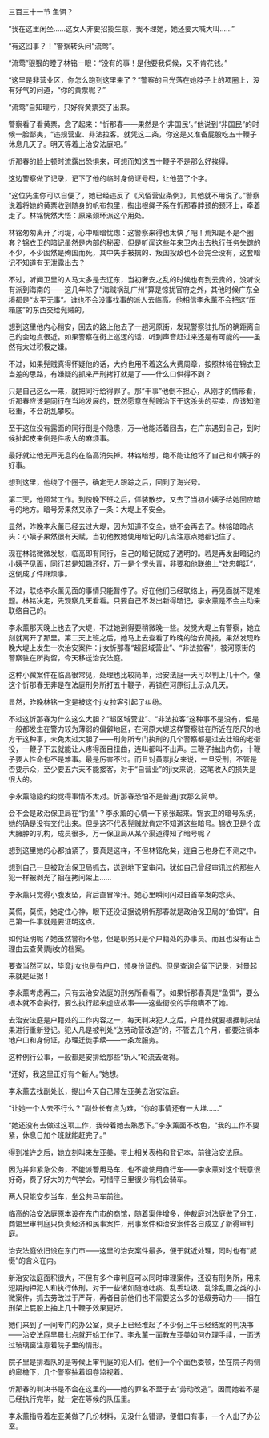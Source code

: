 

三百三十一节 鱼饵？

“我在这里闲坐……这女人非要招揽生意，我不理她，她还要大喊大叫……”

“有这回事？！”警察转头问“流莺”。

“流莺”狠狠的瞪了林铭一眼：“没有的事！是他要我伺候，又不肯花钱。”

“这里是非营业区，你怎么跑到这里来了？”警察的目光落在她脖子上的项圈上，没有好气的问道，“你的黄票呢？”

“流莺”自知理亏，只好将黄票交了出来。

警察看了看黄票，念了起来：“忻那春――果然是个‘非国民’。”他说到“非国民”的时候一脸鄙夷，“违规营业、非法拉客。就凭这二条，你这是又准备屁股吃五十鞭子休息几天了。明天等着上治安法庭吧。”

忻那春的脸上顿时流露出恐惧来，可想而知这五十鞭子不是那么好挨得。

这边警察做了记录，记下了他的临时身份证号码，让他签了个字。

“这位先生你可以自便了，她已经违反了《风俗营业条例》，其他就不用说了。”警察说着将她的黄票收到随身的帆布包里，掏出根绳子系在忻那春脖颈的颈环上，牵着走了。林铭恍然大悟：原来颈环派这个用处。

林铭匆匆离开了河堤，心中暗暗忧虑：这警察来得也太快了吧！焉知是不是个圈套？锦衣卫的暗记虽然是内部的秘密，但是听闻这些年来卫内出去执行任务失踪的不少，不少固然是殉国而死，其中失手被擒的、叛国投敌也不会完全没有，这套暗记不知道有无泄露出去？

不过，听闻卫里的人马大多是去辽东，当初奢安之乱的时候也有到云贵的，没听说有派到海南的――这几年除了“海贼祸乱广州”算是惊扰官府之外，其他时候广东全境都是“太平无事”。谁也不会没事找事的派人去临高。他相信李永薰不会把这“压箱底”的东西交给髡贼的。

想到这里他内心稍安，回去的路上他去了一趟河原街，发现警察驻扎所的确距离自己约会地点很近。如果警察在街上巡逻的话，听到声音赶过来还是有可能的――虽然有太过积极之嫌。

不过，如果髡贼真得怀疑他的话，大约也用不着这么大费周章，按照林铭在锦衣卫当差的思路，有嫌疑的抓来严刑拷打就是了――什么口供得不到？

只是自己这么一来，就把同行给得罪了。那“干事”他倒不担心，从刚才的情形看，忻那春应该是同行在当地发展的，既然愿意在髡贼治下干这杀头的买卖，应该知道轻重，不会胡乱攀咬。

至于这位没有露面的同行倒是个隐患，万一他能活着回去，在广东遇到自己，到时候扯起皮来倒是件极大的麻烦事。

最好就让他无声无息的在临高消失掉。林铭暗想，绝不能让他坏了自己和小姨子的好事。

想到这里，他绕了个圈子，确定无人跟踪之后，回到了海兴号。

第二天，他照常工作。到傍晚下班之后，佯装散步，又去了当初小姨子给她回应暗号的地方。暗号旁果然又添了一条：大堤上不安全。

显然，昨晚李永薰已经去过大堤，因为知道不安全，她不会再去了。林铭暗暗点头：小姨子果然很有天赋，当初他教她使用暗记的几点注意点她都记住了。

现在林铭微微发愁，临高即有同行，自己的暗记就成了透明的。若是再发出暗记约小姨子见面，同行若是知趣还好，万一是个愣头青，非要和他联络上“效忠朝廷”，这倒成了件麻烦事。

不过，联络李永薰见面的事情只能暂停了。好在他们已经联络上，再见面就不是难题。林铭决定，先观察几天看看。只要自己不发出新得暗记，李永薰是不会主动来联络自己的。

李永薰那天晚上也去了大堤，不过她到得要稍微晚一些。发觉大堤上有警察，她立刻就离开了那里。第二天上班之后，她马上去查看了昨晚的治安简报，果然发现昨晚大堤上发生一次治安案件：ji女忻那春“超区域营业”、“非法拉客”，被河原街的警察驻在所拘留，今天移送治安法庭。

这种小微案件在临高很常见，处理也比较简单，治安法庭一天可以判上几十个。像这个忻那春无非是在法庭刑务所打五十鞭子，再锁在河原街上示众几天。

显然，昨晚林铭一定是被这个ji女拉客引起了纠纷。

不过这忻那春为什么这么大胆？“超区域营业”、“非法拉客”这种事不是没有，但是一般都发生在警力较为薄弱的偏僻地区，在河原大堤这样警察驻在所近在咫尺的地方干这种事，未免太过大胆了――刑务所专门执刑的几个警察都是过去壮班的老衙役，一鞭子下去就能让人疼得面目扭曲，连叫都叫不出声。三鞭子抽出内伤，十鞭子要人性命也不是难事。最是厉害不过。而且对黄票ji女来说，一旦受刑，不管是否要示众，至少要五六天不能接客，对于“自营业”的ji女来说，这笔收入的损失是很大的。

李永薰隐隐约约觉得事情不太对。忻那春恐怕不是普通ji女那么简单。

会不会是政治保卫局在“钓鱼”？李永薰的心情一下紧张起来。锦衣卫的暗号系统，她的确是没有交代出来。但是这不代表髡贼就肯定不知道这些暗号。锦衣卫是个庞大臃肿的机构，成员很多，万一保卫局从某个渠道得知了暗号呢？

想到这里她的心都抽紧了。要真是这样，不但林铭危矣，连自己也身在不测之中。

想到自己一旦被政治保卫局抓去，送到地下室审问，犹如自己曾经审讯过的那些人犯一样被剥光了捆在拷问架上……

李永薰只觉得小腹发坠，背后直冒冷汗。她心里瞬间闪过自首举发的念头。

莫慌，莫慌，她定住心神，眼下还没证据说明忻那春就是政治保卫局的“鱼饵”。自己第一件事就是要证明这点。

如何证明呢？她虽然警衔不低，但是职务只是个户籍处的办事员。而且也没有正当理由去查黄票ji女的档案。

要查当然可以，毕竟ji女也是有户口，领身份证的。但是查询会留下记录，对景起来就是证据！

李永薰考虑再三，只有去治安法庭的刑务所看看了。如果忻那春真是“鱼饵”，要么根本就不会执行，要么执行起来虚应故事――这些衙役的手段瞒不了她。

去治安法庭是户籍处的工作内容之一，每天判决犯人之后，户籍处就要根据判决结果进行重新登记。犯人凡是被判处“送劳动营改造”的，不管去几个月，都要注销本地户口和身份证，办理迁徙手续――一条龙服务。

这种例行公事，一般都是安排给那些“新人”轮流去做得。

“还好，我这里正好有个新人。”她想。

李永薰去找副处长，提出今天自己带左亚美去治安法庭。

“让她一个人去不行么？”副处长有点为难，“你的事情还有一大堆……”

“她还没有去做过这项工作，我带着她去熟悉下。”李永薰面不改色，“我的工作不要紧，休息日加个班就能赶完了。”

得到准许之后，她立刻叫来左亚美，带上相关表格和登记本，前往治安法庭。

因为并非紧急公务，不能派警用马车，也不能使用自行车――李永薰对这个玩意很好奇，费了好大的力气学会。可惜平日里很少有机会骑车。

两人只能安步当车，坐公共马车前往。

临高的治安法庭原本设在东门市的商馆，随着案件增多，仲裁庭对法庭做了分工，商馆里审判庭只负责经济和民事案件，刑事案件和治安案件各自成立了新得审判庭。

治安法庭依旧设在东门市――这里的治安案件最多，便于就近处理，同时也有“威慑”的含义在内。

新治安法庭面积很大，不但有多个审判庭可以同时审理案件，还设有刑务所，用来短期拘押犯人和执行体刑。对于一些诸如随地吐痰、乱丢垃圾、乱涂乱画之类的小微案件，抓去劳改过于严苛，再者目前他们也不需要这么多的低级劳动力――捆在刑架上屁股上抽上几十鞭子效果更好。

她们来到了一间专门的办公室，桌子上已经堆起了不少份上午已经结案的判决书――治安法庭早晨七点就开始工作了。李永薰一面教左亚美如何办理手续，一面透过玻璃窗注意着院子里的情形。

院子里是排着队的是等候上审判庭的犯人们。他们一个个面色委顿，坐在院子两侧的廊檐下，几个警察抽着烟卷监视着。

忻那春的判决书是不会在这里的――她的罪名不至于去“劳动改造”。因而她若不是已经执行完毕，就一定在等候的队伍里。

李永薰指导着左亚美做了几份材料，见没什么错谬，便借口有事，一个人出了办公室。


